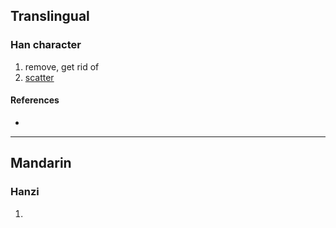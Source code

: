 {{character info/new}}
==Translingual==

===Han character===
{{Han char|rn=86|rad=火|as=09|sn=13|four=94814|canj=FKGG|ids=⿰火奎}}

# remove, get rid of
# [[scatter]]

====References====
* {{Han ref|kx=0675.230|dkj=19170|hdz=32216.070|uh=7143|ud=28995|bh=DE79|bd=56953}}

----

==Mandarin==

===Hanzi===
{{cmn-hanzi|pin=[[kuǐ]] ([[kui3]])|wg=k'uei<sup>3</sup>}}

# {{defn|lang=cmn|sort=火09}}
